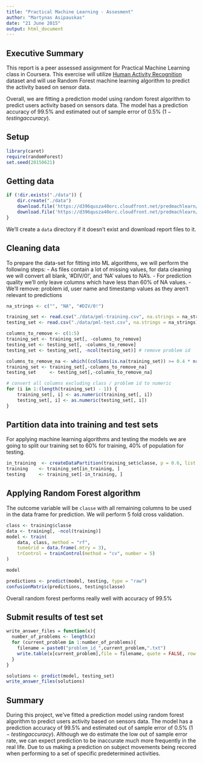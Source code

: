 ---
title: "Practical Machine Learning - Assesment"
author: "Martynas Asipauskas"
date: "21 June 2015"
output: html_document
---
## Executive Summary
This report is a peer assessed assignment for Practical Machine Learning class in Coursera. This exercise will utilize [Human Activity Recognition](http://groupware.les.inf.puc-rio.br/har) dataset and will use Random Forest machine learning algorithm to predict the activity based on sensor data.

Overall, we are fitting a prediction model using random forest algorithm to predict users activity based on sensors data. The model has a prediction accuracy of 99.5% and estimated out of sample error of 0.5% $(1 - testing accuracy)$.

## Setup
```{r}
library(caret)
require(randomForest)
set.seed(20150621)
```
## Getting data
```{r, cached=TRUE}
if (!dir.exists("./data")) {
    dir.create("./data")
    download.file('https://d396qusza40orc.cloudfront.net/predmachlearn/pml-training.csv', './data/pml-training.csv')
    download.file('https://d396qusza40orc.cloudfront.net/predmachlearn/pml-testing.csv','./data/pml-test.csv' )
}

```

We'll create a `data` directory if it doesn't exist and download report files to it.

## Cleaning data
To prepare the data-set for fitting into ML algorithms, we will perform the following steps:
- As files contain a lot of missing values, for data cleaning we will convert all blank, '#DIV/0!', and 'NA' values to NA's.
- For prediction quality we'll only leave columns which have less than 60% of NA values.
- We'll remove: problem id, user name and timestamp values as they aren't relevant to predictions

```{r}
na_strings <- c("", "NA", "#DIV/0!")

training_set <- read.csv("./data/pml-training.csv", na.strings = na_strings)
testing_set <- read.csv("./data/pml-test.csv", na.strings = na_strings)

columns_to_remove <- c(1:5)
training_set <- training_set[, -columns_to_remove]
testing_set <- testing_set[, -columns_to_remove]
testing_set <- testing_set[, -ncol(testing_set)] # remove problem id

columns_to_remove_na <- which((colSums(is.na(training_set)) >= 0.4 * nrow(training_set)))
training_set <- training_set[,-columns_to_remove_na]
testing_set     <- testing_set[,-columns_to_remove_na]

# convert all columns excluding class / problem id to numeric
for (i in 1:(length(training_set) - 1)) {
    training_set[, i] <- as.numeric(training_set[, i])
    testing_set[, i] <- as.numeric(testing_set[, i])
}

```

## Partition data into training and test sets
For applying machine learning algorithms and testing the models we are going to split our training set to 60% for training, 40% of population for testing.
```{r}
in_training  <- createDataPartition(training_set$classe, p = 0.6, list = FALSE)
training    <- training_set[in_training, ]
testing     <- training_set[-in_training, ]
```

## Applying Random Forest algorithm
The outcome variable will be `classe` with all remaining columns to be used in the data frame for prediction. We will perform 5 fold cross validation.

```{r, cache=TRUE}
class <- training$classe
data <- training[, -ncol(training)]
model <- train(
    data, class, method = "rf",
    tuneGrid = data.frame(.mtry = 3),
    trControl = trainControl(method = "cv", number = 5)
)

model

predictions <- predict(model, testing, type = "raw")
confusionMatrix(predictions, testing$classe)
```

Overall random forest performs really well with accuracy of 99.5%

## Submit results of test set
```{r}
write_answer_files = function(x){
  number_of_problems <- length(x)
  for (current_problem in 1:number_of_problems){
    filename = paste0("problem_id_",current_problem,".txt")
    write.table(x[current_problem],file = filename, quote = FALSE, row.names = FALSE, col.names = FALSE)
  }
}

solutions <- predict(model, testing_set)
write_answer_files(solutions)
```
## Summary

During this project, we've fitted a prediction model using random forest algorithm to predict users activity based on sensors data. The model has a prediction accuracy of 99.5% and estimated out of sample error of 0.5% $(1 - testing accuracy)$. Although we do estimate the low out of sample error rate, we can expect prediction to be inaccurate much more frequently in the real life. Due to us making a prediction on subject movements being recored when performing to a set of specific predetermined activities.
